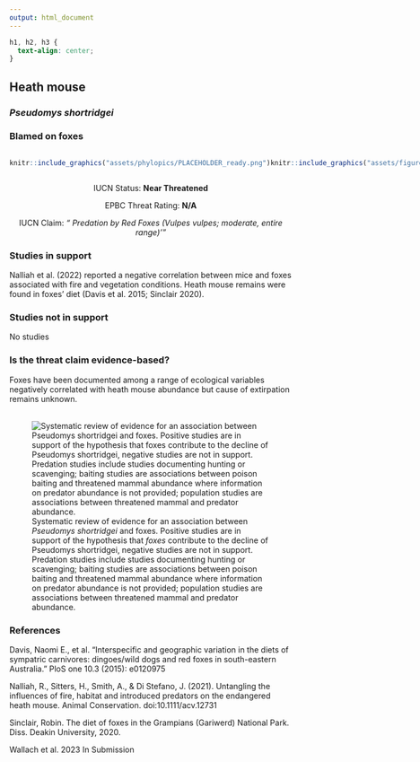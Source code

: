 ```yaml
---
output: html_document
---
```

```css
h1, h2, h3 {
  text-align: center;
}
```

## **Heath mouse**
### *Pseudomys shortridgei*
### Blamed on foxes

:::: {style="display: flex;"}

::: {}
  ```r
  knitr::include_graphics("assets/phylopics/PLACEHOLDER_ready.png")
  ```
:::

::: {}

:::

::: {}
  ```r
  knitr::include_graphics("assets/figures/Map_Fox_Pseudomys shortridgei.png")
  ```
:::

::::
<center>
IUCN Status: **Near Threatened**

EPBC Threat Rating: **N/A**

IUCN Claim: *" Predation by Red Foxes (Vulpes vulpes; moderate, entire range)'"*

</center>

### Studies in support

Nalliah et al. (2022) reported a negative correlation between mice and foxes associated with fire and vegetation conditions. Heath mouse remains were found in foxes’ diet (Davis et al. 2015; Sinclair 2020).

### Studies not in support

No studies

### Is the threat claim evidence-based?

Foxes have been documented among a range of ecological variables negatively correlated with heath mouse abundance but cause of extirpation remains unknown.
<br>
<br>

![ Systematic review of evidence for an association between *Pseudomys shortridgei* and foxes. Positive studies are in support of the hypothesis that *foxes* contribute to the decline of Pseudomys shortridgei, negative studies are not in support. Predation studies include studies documenting hunting or scavenging; baiting studies are associations between poison baiting and threatened mammal abundance where information on predator abundance is not provided; population studies are associations between threatened mammal and predator abundance.](assets/figures/Main_Evidence_Fox_Pseudomys shortridgei.png)

### References

Davis, Naomi E., et al. "Interspecific and geographic variation in the diets of sympatric carnivores: dingoes/wild dogs and red foxes in south-eastern Australia." PloS one 10.3 (2015): e0120975

Nalliah, R., Sitters, H., Smith, A., & Di Stefano, J. (2021). Untangling the influences of fire, habitat and introduced predators on the endangered heath mouse. Animal Conservation. doi:10.1111/acv.12731 

Sinclair, Robin. The diet of foxes in the Grampians (Gariwerd) National Park. Diss. Deakin University, 2020.

Wallach et al. 2023 In Submission

